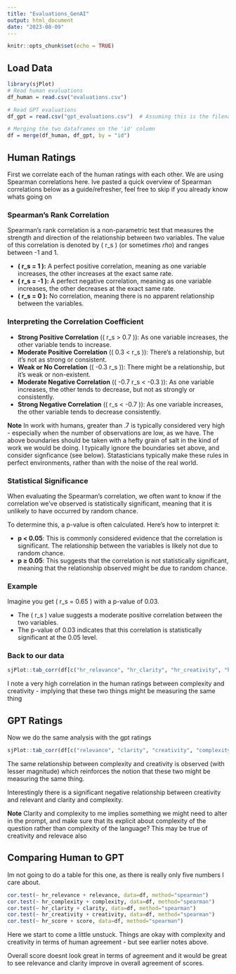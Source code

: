 ```yaml
---
title: "Evaluations_GenAI"
output: html_document
date: "2023-08-09"
---
```


```r
knitr::opts_chunk$set(echo = TRUE)
```

## Load Data


```r
library(sjPlot)
# Read human evaluations
df_human = read.csv("evaluations.csv")

# Read GPT evaluations
df_gpt = read.csv("gpt_evaluations.csv")  # Assuming this is the filename

# Merging the two dataframes on the 'id' column
df = merge(df_human, df_gpt, by = "id")
```

## Human Ratings

First we correlate each of the human ratings with each other. We are using Spearman correlations here. Ive pasted a quick overview of Spearman correlations below as a guide/refresher, feel free to skip if you already know whats going on 

### Spearman's Rank Correlation

Spearman's rank correlation is a non-parametric test that measures the strength and direction of the relationship between two variables. The value of this correlation is denoted by \( r_s \) (or sometimes *rho*) and ranges between -1 and 1.

- **\( r_s = 1 \):** A perfect positive correlation, meaning as one variable increases, the other increases at the exact same rate.
- **\( r_s = -1 \):** A perfect negative correlation, meaning as one variable increases, the other decreases at the exact same rate.
- **\( r_s = 0 \):** No correlation, meaning there is no apparent relationship between the variables.

### Interpreting the Correlation Coefficient

- **Strong Positive Correlation** (\( r_s > 0.7 \)): As one variable increases, the other variable tends to increase.
- **Moderate Positive Correlation** (\( 0.3 < r_s \leq 0.7 \)): There's a relationship, but it's not as strong or consistent.
- **Weak or No Correlation** (\( -0.3 \leq r_s \leq 0.3 \)): There might be a relationship, but it's weak or non-existent.
- **Moderate Negative Correlation** (\( -0.7 \leq r_s < -0.3 \)): As one variable increases, the other tends to decrease, but not as strongly or consistently.
- **Strong Negative Correlation** (\( r_s < -0.7 \)): As one variable increases, the other variable tends to decrease consistently.

**Note** In work with humans, greater than .7 is typically considered very high - especially when the number of observations are low, as we have. The above boundaries should be taken with a hefty grain of salt in the kind of work we would be doing. I typically ignore the boundaries set above, and consider signficance (see below). Statasticians typically make these rules in perfect environments, rather than with the noise of the real world. 

### Statistical Significance

When evaluating the Spearman's correlation, we often want to know if the correlation we've observed is statistically significant, meaning that it is unlikely to have occurred by random chance.

To determine this, a p-value is often calculated. Here's how to interpret it:

- **p < 0.05**: This is commonly considered evidence that the correlation is significant. The relationship between the variables is likely not due to random chance.
- **p ≥ 0.05**: This suggests that the correlation is not statistically significant, meaning that the relationship observed might be due to random chance.

### Example

Imagine you get \( r_s = 0.65 \) with a p-value of 0.03.

- The \( r_s \) value suggests a moderate positive correlation between the two variables.
- The p-value of 0.03 indicates that this correlation is statistically significant at the 0.05 level.

### Back to our data

```r
sjPlot::tab_corr(df[c("hr_relevance", "hr_clarity", "hr_creativity", "hr_complexity")], corr.method = "spearman", triangle = "upper")
```

I note a very high correlation in the human ratings between complexity and creativity - implying that these two things might be measuring the same thing 

## GPT Ratings

Now we do the same analysis with the gpt ratings 

```r

sjPlot::tab_corr(df[c("relevance", "clarity", "creativity", "complexity")], corr.method = "spearman", triangle = "upper")
```

The same relationship between complexity and creativity is observed (with lesser magnitude)
which reinforces the notion that these two might be measuring the same thing. 


Interestingly there is a significant negative relationship between creativity and relevant and clarity and complexity. 

**Note** Clarity and complexity to me implies something we might need to alter in the prompt, and make sure that its explicit about complexity of the question rather than complexity of the language? This may be true of creativity and relevace also


## Comparing Human to GPT

Im not going to do a table for this one, as there is really only five numbers I care about. 

```r
cor.test(~ hr_relevance + relevance, data=df, method="spearman")
cor.test(~ hr_complexity + complexity, data=df, method="spearman")
cor.test(~ hr_clarity + clarity, data=df, method="spearman")
cor.test(~ hr_creativity + creativity, data=df, method="spearman")
cor.test(~ hr_score + score, data=df, method="spearman")


```

Here we start to come a little unstuck. Things are okay with complexity and creativity in terms of human agreement - but see earlier notes above. 

Overall score doesnt look great in terms of agreement and it would be great to see relevance and clarity improve in overall agreement of scores.
